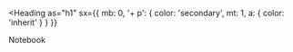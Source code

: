 
<Heading
  as="h1"
  sx={{ mb: 0, '+ p': { color: 'secondary', mt: 1, a: { color: 'inherit' } } }}
>
  Notebook
</Heading>

<Nav />
